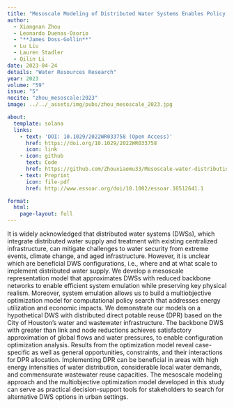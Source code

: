 ```yaml
---
title: "Mesoscale Modeling of Distributed Water Systems Enables Policy Search"
author:
  - Xiangnan Zhou
  - Leonardo Duenas-Osorio
  - "**James Doss-Gollin**"
  - Lu Liu
  - Lauren Stadler
  - Qilin Li
date: 2023-04-24
details: "Water Resources Research"
year: 2023
volume: "59"
issue: "5"
nocite: "zhou_mesoscale:2023"
image: ../../_assets/img/pubs/zhou_mesoscale_2023.jpg

about:
  template: solana
  links:
    - text: 'DOI: 10.1029/2022WR033758 (Open Access)'
      href: https://doi.org/10.1029/2022WR033758
      icon: link
    - icon: github
      text: Code
      href: https://github.com/Zhouxiaomu33/Mesoscale-water-distribution-network-modeling
    - text: Preprint
      icon: file-pdf
      href: http://www.essoar.org/doi/10.1002/essoar.10512641.1

format:
  html:
    page-layout: full
---
```


It is widely acknowledged that distributed water systems (DWSs), which integrate distributed water supply and treatment with existing centralized infrastructure, can mitigate challenges to water security from extreme events, climate change, and aged infrastructure. However, it is unclear which are beneficial DWS configurations, i.e., where and at what scale to implement distributed water supply. We develop a mesoscale representation model that approximates DWSs with reduced backbone networks to enable efficient system emulation while preserving key physical realism. Moreover, system emulation allows us to build a multiobjective optimization model for computational policy search that addresses energy utilization and economic impacts. We demonstrate our models on a hypothetical DWS with distributed direct potable reuse (DPR) based on the City of Houston's water and wastewater infrastructure. The backbone DWS with greater than link and node reductions achieves satisfactory approximation of global flows and water pressures, to enable configuration optimization analysis. Results from the optimization model reveal case-specific as well as general opportunities, constraints, and their interactions for DPR allocation. Implementing DPR can be beneficial in areas with high energy intensities of water distribution, considerable local water demands, and commensurate wastewater reuse capacities. The mesoscale modeling approach and the multiobjective optimization model developed in this study can serve as practical decision-support tools for stakeholders to search for alternative DWS options in urban settings.

:::{#bibliography}
:::